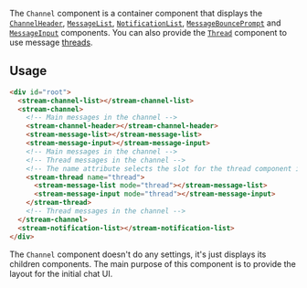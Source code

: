 The `Channel` component is a container component that displays the [`ChannelHeader`](./ChannelHeaderComponent.mdx), [`MessageList`](./MessageListComponent.mdx), [`NotificationList`](./NotificationListComponent.mdx), [`MessageBouncePrompt`](./MessageBouncePromptComponent.mdx) and [`MessageInput`](./MessageInputComponent.mdx) components. You can also provide the [`Thread`](./ThreadComponent.mdx) component to use message [threads](https://getstream.io/chat/docs/javascript/threads/?language=javascript).

## Usage

```html
<div id="root">
  <stream-channel-list></stream-channel-list>
  <stream-channel>
    <!-- Main messages in the channel -->
    <stream-channel-header></stream-channel-header>
    <stream-message-list></stream-message-list>
    <stream-message-input></stream-message-input>
    <!-- Main messages in the channel -->
    <!-- Thread messages in the channel -->
    <!-- The name attribute selects the slot for the thread component inside channel -->
    <stream-thread name="thread">
      <stream-message-list mode="thread"></stream-message-list>
      <stream-message-input mode="thread"></stream-message-input>
    </stream-thread>
    <!-- Thread messages in the channel -->
  </stream-channel>
  <stream-notification-list></stream-notification-list>
</div>
```

The `Channel` component doesn't do any settings, it's just displays its children components. The main purpose of this component is to provide the layout for the initial chat UI.

[//]: # "Start of generated content"
[//]: # "End of generated content"
